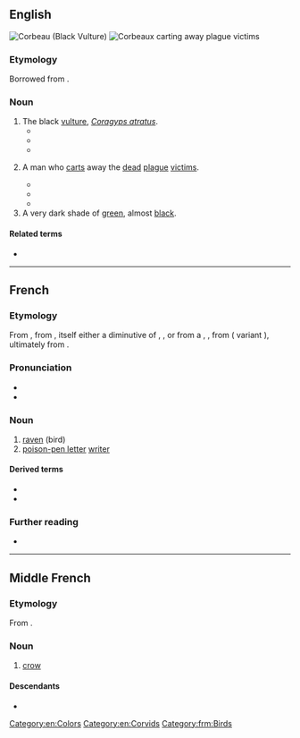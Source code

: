 {{also|Corbeau}}
==English==
[[File:Black Vulture RWD2013A.jpg|thumb|Corbeau (Black Vulture)]]
[[File:Plague; carting the dead, by Moynet Wellcome L0004076.jpg|thumb|Corbeaux carting away plague victims]]

===Etymology===
Borrowed from {{bor|en|fr|corbeau||raven}}.

===Noun===
{{en-noun|corbeaux}}

# The black [[vulture]], ''[[Coragyps atratus]]''.
#* {{quote-book|en|year=2011|title=A Way in the World |author=V. S. Naipaul  |page= |ISBN=1743295839 |passage=The local '''corbeaux''', black, heavy, hunched, hopped about the slopes of rubbish; the children of the shanty town ran between the traffic on the rubbish-strewn highway to get to the dump.  }}
#* {{quote-book|en|year=2014 |title=Night Calypso |author=Lawrence Scott  |page= |ISBN=0749017570 |passage=A whale man, if you see a whale. It beach. It taking up the whole of La Tinta. You not see the '''corbeaux'''? The Marines say they think it must be dead. }}
#* {{quote-book|en|year=2016 |title=Prospero's Daughter  |author=Elizabeth Nunez  |page=317 |ISBN=1617755427 |passage=Across the blue sky, a big black bird, a vulture, a '''corbeau'''. It swooped down low and landed, its long, ringed legs trembling as it anchored itself on the branch of a thick-trunked tree. Around it, more '''corbeaux''', cemetery gargoyles guarding the dead. }}
# {{lb|en|historic}} A man who [[cart]]s away the [[dead]] [[plague]] [[victim]]s.
#* {{quote-book|en|year=1972|title=Population and social change  |author=David Victor Glass & Roger Revelle |page=234 |ISBN= |passage=By 8 August, it was necessary to conscript beggars to bury the dead because the '''corbeaux''', special bearers of plague-striken corpses, no longer sufficed for the task.  }}
#* {{quote-book|en|year=2001|title=A Social History of the Cloister |author= |page=212 |ISBN=0773522220 |passage=The next day she died and her body was removed by the '''corbeaux''' (the men who carted away the dead) - an ignominious death like that of Jesus Christ, wrote the annalist. }}
#* {{quote-book|en|year=2012 |title=The Culture of Disaster  |author=Marie-Hélène Huet  |page=28 |ISBN=0226358216 |passage=By late summer, the magistrates themselves admitted their helplessness. They called in the notorious and dreaded '''corbeaux'''—convicts promised a commutation of their sentence in exchange for performing the dangerous task of removing the bodies. }}
# A very dark shade of [[green]], almost [[black]].
#: {{color panel|011012}}

====Related terms====
* {{l|en|corbie}}

[[Category:en:Colors]]
[[Category:en:Corvids]]

----

==French==

===Etymology===
From {{inh|fr|frm|corbeau}}, from {{inh|fr|fro|corbel}}, itself either a diminutive of {{m|fro|corp||raven}}, {{m|fro|corf}}, or from a {{inh|fr|LL.|corbellus}}, {{m|la|corvellus}}, from {{inh|fr|la|corvus}} ({{inh|fr|VL.|-}} variant {{m|la|*corbus}}), ultimately from {{inh|fr|ine-pro|*ḱorh₂wós}}.

===Pronunciation===
* {{fr-IPA}}
* {{audio|fr|Fr-corbeau.ogg|Audio}}

===Noun===
{{fr-noun|m|f=+}}

# [[raven]] (bird)
# [[poison-pen letter]] [[writer]]

====Derived terms====
* {{l|fr|corbeau de nuit}}
* {{l|fr|corbeau freux}}

===Further reading===
* {{R:TLFi}}

{{C|fr|Birds|Corvids}}

----

==Middle French==

===Etymology===
From {{inh|frm|fro|corbel}}.

===Noun===
{{frm-noun|m|corbeaulx}}

# [[crow]] {{gloss|bird}}

====Descendants====
* {{desc|fr|corbeau}}

[[Category:frm:Birds]]